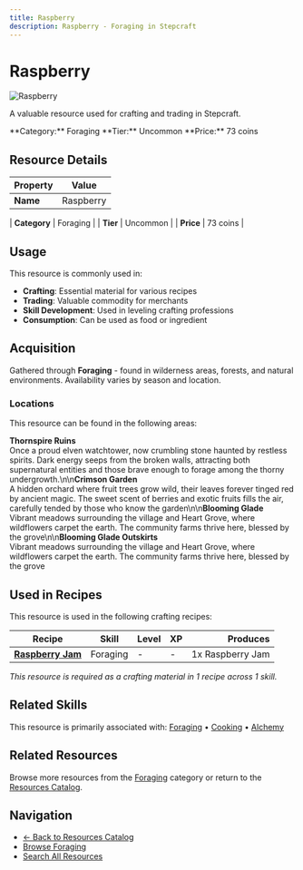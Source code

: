 ```yaml
---
title: Raspberry
description: Raspberry - Foraging in Stepcraft
---
```


# Raspberry

<div className="flex items-start gap-6 mb-8">
  <div className="flex-shrink-0">
    <img src="/assets/resources/foraging/raspberry.png" alt="Raspberry" className="w-24 h-24 border rounded-lg" />
  </div>
  <div className="flex-1">
    <div className="space-y-2">
      <p className="text-lg text-muted-foreground">A valuable resource used for crafting and trading in Stepcraft.</p>
      <div className="flex flex-wrap gap-4 text-sm">
        <span className="px-2 py-1 bg-blue-100 dark:bg-blue-900 rounded-md">
          **Category:** Foraging
        </span>
        <span className="px-2 py-1 bg-green-100 dark:bg-green-900 rounded-md">
          **Tier:** Uncommon
        </span>
        <span className="px-2 py-1 bg-green-100 dark:bg-green-900 rounded-md">
          **Price:** 73 coins
        </span>
      </div>
    </div>
  </div>
</div>

## Resource Details

| Property | Value |
|----------|-------|
| **Name** | Raspberry |

| **Category** | Foraging |
| **Tier** | Uncommon |
| **Price** | 73 coins |


## Usage

This resource is commonly used in:

- **Crafting**: Essential material for various recipes
- **Trading**: Valuable commodity for merchants
- **Skill Development**: Used in leveling crafting professions
- **Consumption**: Can be used as food or ingredient



## Acquisition

Gathered through **Foraging** - found in wilderness areas, forests, and natural environments. Availability varies by season and location.

### Locations

This resource can be found in the following areas:

**Thornspire Ruins**  
Once a proud elven watchtower, now crumbling stone haunted by restless spirits. Dark energy seeps from the broken walls, attracting both supernatural entities and those brave enough to forage among the thorny undergrowth.\n\n**Crimson Garden**  
A hidden orchard where fruit trees grow wild, their leaves forever tinged red by ancient magic. The sweet scent of berries and exotic fruits fills the air, carefully tended by those who know the garden\n\n**Blooming Glade**  
Vibrant meadows surrounding the village and Heart Grove, where wildflowers carpet the earth. The community farms thrive here, blessed by the grove\n\n**Blooming Glade Outskirts**  
Vibrant meadows surrounding the village and Heart Grove, where wildflowers carpet the earth. The community farms thrive here, blessed by the grove


## Used in Recipes

This resource is used in the following crafting recipes:

| Recipe | Skill | Level | XP | Produces |
|--------|-------|-------|----|---------:|
| **[Raspberry Jam](/docs/items/individual/raspberry_jam)** | Foraging | - | - | 1x Raspberry Jam |

*This resource is required as a crafting material in 1 recipe across 1 skill.*


## Related Skills

This resource is primarily associated with: [Foraging](/docs/skills/individual/foraging) • [Cooking](/docs/skills/individual/cooking) • [Alchemy](/docs/skills/individual/alchemy)

## Related Resources

Browse more resources from the [Foraging](/docs/resources#foraging) category or return to the [Resources Catalog](/docs/resources).

## Navigation

- [← Back to Resources Catalog](/docs/resources)
- [Browse Foraging](/docs/resources#foraging)
- [Search All Resources](/search)
